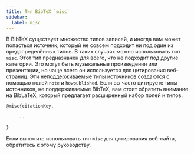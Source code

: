 ```yaml
---
title: Тип BibTeX `misc`
sidebar:
  label: misc
---
```



В BibTeX существует множество типов записей, и иногда вам может попасться источник, который не совсем подходит ни под один из предопределённых типов. В таких случаях можно использовать тип `misc`. Этот тип предназначен для всего, что не подходит под другие категории. Это могут быть музыкальные произведения или презентации, но чаще всего он используется для цитирования веб-страниц. Эти неподдерживаемые типы источников создаются с помощью полей `note` и `howpublished`. Если вы часто цитируете типы источников, не поддерживаемые BibTeX, вам стоит обратить внимание на BibLaTeX, который предлагает расширенный набор полей и типов.

<CiteDrive/>

```latex
@misc{citationKey,

	...

}
```

Если вы хотите использовать тип `misc` для цитирования веб-сайта, обратитесь к этому руководству.
